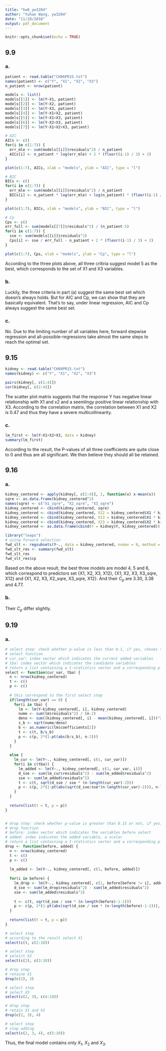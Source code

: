 ```yaml
---
title: "hw8_yw3204"
author: "Yuhao Wang, yw3204"
date: "11/18/2018"
output: pdf_document
---
```


```r
knitr::opts_chunk$set(echo = TRUE)
```

## 9.9
### a.
```r
patient <- read.table("CH06PR15.txt")
names(patient) <- c("Y", "X1", "X2", "X3")
n_patient <- nrow(patient)

models <- list()
models[[1]] <- lm(Y~X1, patient)
models[[2]] <- lm(Y~X2, patient)
models[[3]] <- lm(Y~X3, patient)
models[[4]] <- lm(Y~X1+X2, patient)
models[[5]] <- lm(Y~X1+X3, patient)
models[[6]] <- lm(Y~X2+X3, patient)
models[[7]] <- lm(Y~X1+X2+X3, patient)

# AIC
AICs <- c()
for(i in c(1:7)) {
  err_mle <- sum(models[[i]]$residuals^2) / n_patient
  AICs[i] <- n_patient * log(err_mle) + 2 * (floor((i-1) / 3) + 2)
}

plot(c(1:7), AICs, xlab = "models", ylab = "AIC", type = "l")

# BIC
BICs <- c()
for(i in c(1:7)) {
  err_mle <- sum(models[[i]]$residuals^2) / n_patient
  BICs[i] <- n_patient * log(err_mle) + log(n_patient) * (floor((i-1) / 3) + 2)
}

plot(c(1:7), BICs, xlab = "models", ylab = "BIC", type = "l")

# Cp
Cps <- c()
err_full <- sum(models[[7]]$residuals^2) / (n_patient-5)
for(i in c(1:7)) {
  sse <- sum(models[[i]]$residuals^2)
  Cps[i] <- sse / err_full - n_patient + 2 * (floor((i-1) / 3) + 2)
}

plot(c(1:7), Cps, xlab = "models", ylab = "Cp", type = "l")
```

According to the three plots above, all three critiria suggest model 5 as the best, which corresponds to the set of X1 and X3 variables. 


### b.
Luckily, the three criteria in part (a) suggest the same best set which doesn's always holds. But for AIC and Cp, we can show that they are basically equivalent. That's to say, under linear regression, AIC and Cp always suggest the same best set.

### c.
No. Due to the limiting number of all variables here, forward stepwise regression and all-possible-regressions take almost the same steps to reach the optimal set.



## 9.15
```r
kidney <- read.table("CH09PR15.txt")
names(kidney) <- c("Y", "X1", "X2", "X3")

pairs(kidney[, c(1:4)])
cor(kidney[, c(2:4)])
```
The scatter plot matrix suggests that the response Y has negative linear relationship with X1 and x2 and a seemlingy positive linear relationship with X3. According to the correlation matrix, the correlation between X1 and X2 is 0.47 and thus they have a severe multicollinearity.

### c.
```r
lm_first <- lm(Y~X1+X2+X3, data = kidney)
summary(lm_first)
```
According to the result, the P-values of all three coefficients are quite close to 0 and thus are all significant. We then believe they should all be retained.



## 9.16
### a.
```r
kidney_centered <- apply(kidney[, c(2:4)], 2, function(x) x-mean(x))
sqre <- as.data.frame(kidney_centered^2)
names(sqre) <- c("X1_sqre", "X2_sqre", "X3_sqre")
kidney_centered <- cbind(kidney_centered, sqre)
kidney_centered <- cbind(kidney_centered, X12 = kidney_centered$X1 * kidney_centered$X2)
kidney_centered <- cbind(kidney_centered, X13 = kidney_centered$X1 * kidney_centered$X3)
kidney_centered <- cbind(kidney_centered, X23 = kidney_centered$X2 * kidney_centered$X3)
kidney_centered <- as.data.frame(cbind(Y = kidney$Y, kidney_centered))

library("leaps")
# using forward selection
fwd_slt <- regsubsets(Y~., data = kidney_centered, nvmax = 9, method = "forward")
fwd_slt_res <- summary(fwd_slt)
fwd_slt_res
fwd_slt_res$cp
```
Based on the above result, the best three models are model 4, 5 and 6, which correspond to predictors set {X1, X2, X3, X12}, {X1, X2, X3, X3_sqre, X12} and {X1, X2, X3, X2_sqre, X3_sqre, X12}. And their $C_p$ are 3.30, 3.38 and 4.77.

### b.
Their $C_p$ differ slightly.



## 9.19
### a.
```r
# select step: check whether p-value is less than 0.1, if yes, chooes the smallest
# select function 
# cur_var: index vector which indicates the current added variables
# tba: index vector which indicates the candidate variables
# return a list containing a t-statistics vector and a corresponding p-value vector
select <- function(cur_var, tba) {
  n <- nrow(kidney_centered)
  t <- c()
  p <- c()
  
  # this correspond to the first select step
  if(length(cur_var) == 0) {
    for(i in tba) {
      lm <- lm(Y~kidney_centered[, i], kidney_centered)
      nume <- sum(lm$residuals^2) / (n-2)
      deno <- sum((kidney_centered[, i] - mean(kidney_centered[, i]))^2)
      s_b <- sqrt(nume/deno)
      b <- as.numeric(lm$coefficients[2])
      t <- c(t, b/s_b)
      p <- c(p, 2*(1-pt(abs(b/s_b), n-2)))
    }
  }
  
  else {
    lm_cur <- lm(Y~., kidney_centered[, c(1, cur_var)])
    for(i in c(tba)) {
      lm_added <- lm(Y~., kidney_centered[, c(1, cur_var, i)])
      d_sse <- sum(lm_cur$residuals^2) - sum(lm_added$residuals^2)
      sse <- sum(lm_added$residuals^2)
      t <- c(t, sqrt(d_sse / sse * (n-length(cur_var)-2)))
      p <- c(p, 2*(1-pt(abs(sqrt(d_sse/sse*(n-length(cur_var)-2))), n-length(cur_var)-2)))
    }
  }
  
  return(list(t = t, p = p))
}


# drop step: check whether p-value is greater than 0.15 or not, if yes, drop
# drop function
# before: index vector which indicates the variables before select
# added: index indicates the added variable, a scalar
# return a list containing a t-statistics vector and a corresponding p-value vector
drop <- function(before, added) {
  n <- nrow(kidney_centered)
  t <- c()
  p <- c()
  
  lm_added <- lm(Y~., kidney_centered[, c(1, before, added)])
  
  for(i in before) {
    lm_drop <- lm(Y~., kidney_centered[, c(1, before[before != i], added)])
    d_sse <- sum(lm_drop$residuals^2) - sum(lm_added$residuals^2)
    sse <- sum(lm_added$residuals^2)
    
    t <- c(t, sqrt(d_sse / sse * (n-length(before)-1-1)))
    p <- c(p, 2*(1-pt(abs(sqrt(d_sse / sse * (n-length(before)-1-1))), n-length(before)-1-1)))
  }
  
  return(list(t = t, p = p))
}

# select step
# according to the result select X1
select(c(), c(2:10))

# select step
# selelct X2
select(c(2), c(3:10))

# drop step
# retaine X1
drop(c(2), 3)

# select step
# select X3
select(c(2, 3), c(4:10))

# drop step
# retain X1 and X2
drop(c(2, 3), 4)

# select step
# stop adding
select(c(2, 3, 4), c(5:10))
```
Thus, the final model contains only $X_1$, $X_2$ and $X_3$.
















